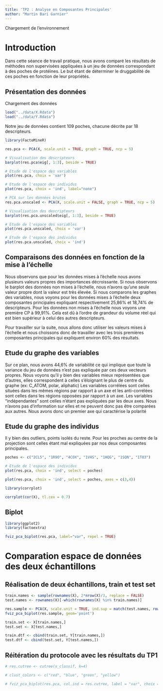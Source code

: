```yaml
---
title: 'TP2 : Analyse en Composantes Principales'
author: "Martin Bari Garnier"
---
```


Chargement de l'environnement

# Introduction

Dans cette séance de travail pratique, nous avons comparé les résultats de méthodes non supervisées appliquées à un jeu de données correspondant à des poches de protéines. Le but étant de déterminer le druggabilité de ces poches en fonction de leur propriétés.

## Présentation des données

Chargement des données
```r
load("../data/X.Rdata")
load("../data/Y.Rdata")
```

Notre jeu de données contient 109 poches, chacune décrite par 18 descripteurs. 

```r
library(FactoMineR)

res.pca <- PCA(X, scale.unit = TRUE, graph = TRUE, ncp = 5)

# Visualisation des descripteurs
barplot(res.pca$eig[, 1:3], beside = TRUE)
```


```r
# Etude de l'espace des variables
plot(res.pca, choix = 'var')

# Etude de l'espace des individus
plot(res.pca, choix = 'ind', label="none")
```
```r
# PCA sur les données brutes
res.pca.unscaled <- PCA(X, scale.unit = FALSE, graph = TRUE, ncp = 5)

# Visualisation des descripteurs
barplot(res.pca.unscaled$eig[, 1:3], beside = TRUE)
```

```r
# Etude de l'espace des variables
plot(res.pca.unscaled, choix = 'var')

# Etude de l'espace des individus
plot(res.pca.unscaled, choix = 'ind')
```

## Comparaisons des données en fonction de la mise à l'échelle

Nous observons que pour les données mises à l'échelle nous avons plusieurs valeurs propres des importances décroissante. Si nous observons le barplot des données non mises à l'échelle, nous n'avons qu'une seule valeur propre dont la valeur est très élevée. 
Si nous comparons les graphes des variables, nous voyons pour les données mises à l'échelle deux composantes principales expliquant respectivement 25,86% et 18,74% de descripteurs. Pour les données non mises à l'échelle nous voyons une première CP à 99,91%. Cela est dû à l'ordre de grandeur du volume réel qui est bien supérieur à celui des autres descripteurs.

Pour travailler sur la suite, nous allons donc utiliser les valeurs mises à l'échelle et nous choissons donc de travailler avec les trois premières composantes principales qui expliquent environ 60% des résultats.

## Etude du graphe des variables

Sur ce plan, nous avons 44,6% de variabilité ce qui implique que toute la variance du jeu de données n'est pas expliquée par ces deux vecteurs propres.
Nous voyons qu'il y bien des variables mieux représentées que d'autres, elles correspondent à celles s'éloignant le plus de centre du graphe (ex: C_ATOM, polar, aliphatic)
Les variables corrélées sont celles situées dans les mêmes régions par rapport à un axe et les anti-corrélées sont celles dans les régions opposées par rapport à un axe.
Les variables "indépendantes" sont celles n'étant pas expliquées par les deux axes. Nous n'avons pas d'information sur elles et ne peuvent donc pas être comparées aux autres.
Nous avons donc un premier axe qui caractérise la polarité

## Etude du graphe des individus

Il y bien des outliers, points isolés du reste.
Pour les proches au centre de la projection sont celles étant mal expliquées par nos deux composantes principales.

```r
poches <- c("2CL5", "1R9O", "4COX", "1V4S", "1HQG", "1SQN", "1T03")

# Etude de l'espace des individus
plot(res.pca, choix = 'ind', select = poches)
```

```r
plot(res.pca, choix = 'ind', select = poches, axes = c(3,4))
```
```r
library(corrplot)

corrplot(cor(X), tl.cex = 0.7)
```

## Biplot

```r
library(ggplot2)
library(factoextra)

fviz_pca_biplot(res.pca, label="var", repel = TRUE)
```

# Comparation espace de données des deux échantillons

## Réalisation de deux échantillons, train et test set

```r
train.names <- sample(rownames(X), 2*nrow(X)/3, replace = FALSE)
test.names <- rownames(X)[-which(rownames(X) %in% train.names)]
```

```r
res.sample <- PCA(X, scale.unit = TRUE, ind.sup = match(test.names, rownames(X)))
fviz_pca_biplot(res.sample, geom='point')
```
```r
train.set <- X[train.names,]
test.set <- X[test.names,]

train.dtf <- cbind(train.set, Y[train.names,])
test.dtf <- cbind(test.set, Y[test.names,])
```

## Réitération du protocole avec les résultats du TP1

```r
# res.cutree <- cutree(x_classif, k=4)

# clust_colors <- c("red", "blue", "green", "yellow")

# fviz_pca_biplot(res.pca, col.ind = res.cutree, label = "var", choix = "ind")
```


